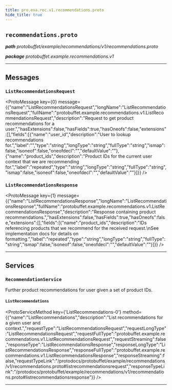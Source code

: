```yaml
---
title: pro.exa.rec.v1.recommendations.proto
hide_title: true
---
```



## `recommendations.proto`
_**path** protobuffet/example/recommendations/v1/recommendations.proto_

_**package** protobuffet.example.recommendations.v1_



---

## Messages


### `ListRecommendationsRequest`
<ProtoMessage key={0} message={{"name":"ListRecommendationsRequest","longName":"ListRecommendationsRequest","fullName":"protobuffet.example.recommendations.v1.ListRecommendationsRequest","description":"Request to get product recommendations for a user.","hasExtensions":false,"hasFields":true,"hasOneofs":false,"extensions":[],"fields":[{"name":"user_id","description":"User to lookup recommendations for.","label":"","type":"string","longType":"string","fullType":"string","ismap":false,"isoneof":false,"oneofdecl":"","defaultValue":""},{"name":"product_ids","description":"Product IDs for the current user context that we are recommending for.","label":"repeated","type":"string","longType":"string","fullType":"string","ismap":false,"isoneof":false,"oneofdecl":"","defaultValue":""}]}} />


### `ListRecommendationsResponse`
<ProtoMessage key={1} message={{"name":"ListRecommendationsResponse","longName":"ListRecommendationsResponse","fullName":"protobuffet.example.recommendations.v1.ListRecommendationsResponse","description":"Response containing product recommendations.","hasExtensions":false,"hasFields":true,"hasOneofs":false,"extensions":[],"fields":[{"name":"product_ids","description":"IDs referencing products that we recommend for the received request.\nSee implementation docs for details on formatting.","label":"repeated","type":"string","longType":"string","fullType":"string","ismap":false,"isoneof":false,"oneofdecl":"","defaultValue":""}]}} />

---
## Services


### `RecommendationService`

Further product recommendations for user given a set of product IDs.


#### `ListRecommendations`
<ProtoServiceMethod key={'ListRecommendations-0'} method={{"name":"ListRecommendations","description":"List recommendations for a given user and context.","requestType":"ListRecommendationsRequest","requestLongType":"ListRecommendationsRequest","requestFullType":"protobuffet.example.recommendations.v1.ListRecommendationsRequest","requestStreaming":false,"responseType":"ListRecommendationsResponse","responseLongType":"ListRecommendationsResponse","responseFullType":"protobuffet.example.recommendations.v1.ListRecommendationsResponse","responseStreaming":false,"requestTypeLink":"/protodocs/protobuffet/example/recommendations/v1/recommendations.proto#listrecommendationsrequest","responseTypeLink":"/protodocs/protobuffet/example/recommendations/v1/recommendations.proto#listrecommendationsresponse"}} />


---


  
